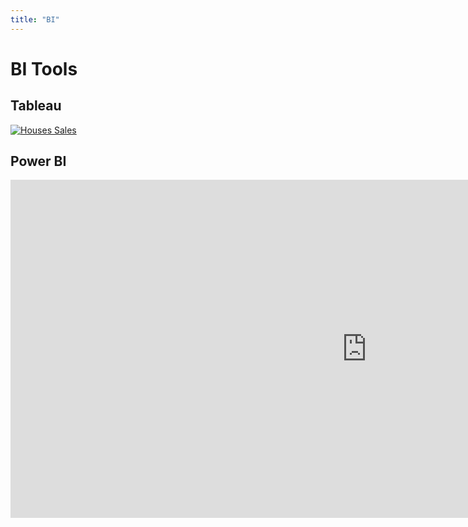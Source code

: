 ```yaml
---
title: "BI"
---
```


# BI Tools

## Tableau

```{=html}
<div class='tableauPlaceholder' id='viz1719127940127' style='position: relative'><noscript><a href='#'><img alt='Houses Sales ' src='https:&#47;&#47;public.tableau.com&#47;static&#47;images&#47;Ho&#47;HousesSales_17191278663840&#47;HousesSales&#47;1_rss.png' style='border: none' /></a></noscript><object class='tableauViz'  style='display:none;'><param name='host_url' value='https%3A%2F%2Fpublic.tableau.com%2F' /> <param name='embed_code_version' value='3' /> <param name='site_root' value='' /><param name='name' value='HousesSales_17191278663840&#47;HousesSales' /><param name='tabs' value='no' /><param name='toolbar' value='yes' /><param name='static_image' value='https:&#47;&#47;public.tableau.com&#47;static&#47;images&#47;Ho&#47;HousesSales_17191278663840&#47;HousesSales&#47;1.png' /> <param name='animate_transition' value='yes' /><param name='display_static_image' value='yes' /><param name='display_spinner' value='yes' /><param name='display_overlay' value='yes' /><param name='display_count' value='yes' /><param name='language' value='es-ES' /></object></div> <html here>               

<script type='text/javascript'>                    
var divElement = document.getElementById('viz1719127940127');                    
var vizElement = divElement.getElementsByTagName('object')[0];                    
if ( divElement.offsetWidth > 860 ) { vizElement.style.minWidth='205px';vizElement.style.maxWidth='120%';vizElement.style.minHeight='100px';vizElement.style.maxHeight=(divElement.offsetWidth*+0.65)-'200px';} 
else if ( divElement.offsetWidth > 850 ) {vizElement.style.minWidth='295px';vizElement.style.maxWidth='55%';vizElement.style.minHeight='100px';vizElement.style.maxHeight=(divElement.offsetWidth*0.15)-'200px';} 
else { vizElement.style.width='143%';vizElement.style.height='800px';}                     var scriptElement = document.createElement('script');   scriptElement.src = 'https://public.tableau.com/javascripts/api/viz_v1.js';                    vizElement.parentNode.insertBefore(scriptElement, vizElement);                </script>
```

## Power BI

<iframe title="Sample Report Demo" width="1140" height="541.25" src="https://playground.powerbi.com/sampleReportEmbed" frameborder="0" allowFullScreen="true"></iframe>





